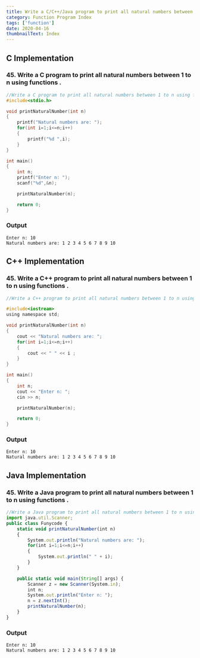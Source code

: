 ```yaml
---
title: Write a C/C++/Java program to print all natural numbers between 1 to n using functions .
category: Function Program Index
tags: ['function']
date: 2020-04-16
thumbnailText: Index
---
```


## C Implementation
### 45. Write a C program to print all natural numbers between 1 to n using functions .
```c
//Write a C program to print all natural numbers between 1 to n using functions .
#include<stdio.h>

void printNaturalNumber(int n)
{
    printf("Natural numbers are: ");
    for(int i=1;i<=n;i++)
    {
        printf("%d ",i);
    }
}

int main()
{
    int n;
    printf("Enter n: ");
    scanf("%d",&n);

    printNaturalNumber(n);

    return 0;
}
```
### Output
```
Enter n: 10
Natural numbers are: 1 2 3 4 5 6 7 8 9 10
```

## C++ Implementation
### 45. Write a C++ program to print all natural numbers between 1 to n using functions .
```c
//Write a C++ program to print all natural numbers between 1 to n using functions .

#include<iostream>
using namespace std;

void printNaturalNumber(int n)
{
    cout << "Natural numbers are: ";
    for(int i=1;i<=n;i++)
    {
        cout << " " << i ;
    }
}

int main()
{
    int n;
    cout << "Enter n: ";
    cin >> n;

    printNaturalNumber(n);

    return 0;
}
```
### Output
```
Enter n: 10
Natural numbers are: 1 2 3 4 5 6 7 8 9 10
```

## Java Implementation
### 45. Write a Java program to print all natural numbers between 1 to n using functions .
```js
//Write a Java program to print all natural numbers between 1 to n using functions .
import java.util.Scanner;
public class Funycode {
    static void printNaturalNumber(int n)
    {
        System.out.println("Natural numbers are: ");
        for(int i=1;i<=n;i++)
        {
            System.out.println(" " + i);
        }
    }

    public static void main(String[] args) {
        Scanner z = new Scanner(System.in);
        int n;
        System.out.println("Enter n: ");
        n = z.nextInt();
        printNaturalNumber(n);
    }
}
```
### Output
```
Enter n: 10
Natural numbers are: 1 2 3 4 5 6 7 8 9 10
```
